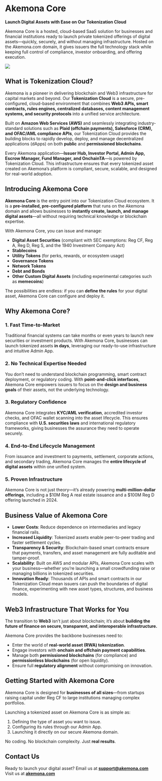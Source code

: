 # Akemona Core

**Launch Digital Assets with Ease on Our Tokenization Cloud**

Akemona Core is a hosted, cloud-based SaaS solution for businesses and financial institutions ready to launch private tokenized offerings of digital assets—quickly, securely, and without managing infrastructure. Hosted on the Akemona.com domain, it gives issuers the full technology stack while keeping full control of compliance, investor onboarding, and offering execution.

<img
  src="/images/business-startup.svg"
  className="dark:invert opacity-85 w-2xs md:w-xs mx-auto py-8"
  width={200}
  height={200}
/>



## What is Tokenization Cloud?

Akemona is a pioneer in delivering blockchain and Web3 infrastructure for capital markets and beyond. Our **Tokenization Cloud** is a secure, pre-configured, cloud-based environment that combines **Web3 APIs, smart contracts, rules engines, centralized databases, content management systems, and security protocols** into a unified service architecture.

Built on **Amazon Web Services (AWS)** and seamlessly integrating industry-standard solutions such as **Plaid (offchain payments), Salesforce (CRM), and OFAC/AML compliance APIs**, our Tokenization Cloud provides the building blocks to rapidly develop, deploy, and manage decentralized applications (dApps) on both **public** and **permissioned blockchains**.

Every Akemona application—**Issuer Hub, Investor Portal, Admin App, Escrow Manager, Fund Manager, and OnchainTA**—is powered by Tokenization Cloud. This infrastructure ensures that every tokenized asset created on Akemona’s platform is compliant, secure, scalable, and designed for real-world adoption.



## Introducing Akemona Core

**Akemona Core** is the entry point into our Tokenization Cloud ecosystem. It is a **pre-installed, pre-configured platform** that runs on the Akemona domain and allows businesses to **instantly create, launch, and manage digital assets**—all without requiring technical knowledge or blockchain expertise.

With Akemona Core, you can issue and manage:

* **Digital Asset Securities** (compliant with SEC exemptions: Reg CF, Reg A, Reg D, Reg S, and the 1940 Investment Company Act)
* **Stablecoins**
* **Utility Tokens** (for perks, rewards, or ecosystem usage)
* **Governance Tokens**
* **Network Tokens**
* **Debt and Bonds**
* **Other Custom Digital Assets** (including experimental categories such as **memecoins**)

The possibilities are endless: if you can **define the rules** for your digital asset, Akemona Core can configure and deploy it.



## Why Akemona Core?

### 1. **Fast Time-to-Market**

Traditional financial systems can take months or even years to launch new securities or investment products. With Akemona Core, businesses can launch tokenized assets **in days**, leveraging our ready-to-use infrastructure and intuitive Admin App.

### 2. **No Technical Expertise Needed**

You don’t need to understand blockchain programming, smart contract deployment, or regulatory coding. With **point-and-click interfaces**, Akemona Core empowers issuers to focus on the **design and business goals** of their assets, not the underlying technology.

### 3. **Regulatory Confidence**

Akemona Core integrates **KYC/AML verification**, accredited investor checks, and OFAC wallet scanning into the asset lifecycle. This ensures compliance with **U.S. securities laws** and international regulatory frameworks, giving businesses the assurance they need to operate securely.

### 4. **End-to-End Lifecycle Management**

From issuance and investment to payments, settlement, corporate actions, and secondary trading, Akemona Core manages the **entire lifecycle of digital assets** within one unified system.

### 5. **Proven Infrastructure**

Akemona Core is not just theory—it’s already powering **multi-million-dollar offerings**, including a \$10M Reg A real estate issuance and a \$100M Reg D offering launched in 2024.



## Business Value of Akemona Core

* **Lower Costs**: Reduce dependence on intermediaries and legacy financial rails.
* **Increased Liquidity**: Tokenized assets enable peer-to-peer trading and faster settlement cycles.
* **Transparency & Security**: Blockchain-based smart contracts ensure that payments, transfers, and asset management are fully auditable and tamper-proof.
* **Scalability**: Built on AWS and modular APIs, Akemona Core scales with your business—whether you’re launching a small crowdfunding raise or managing billions in tokenized securities.
* **Innovation Ready**: Thousands of APIs and smart contracts in our Tokenization Cloud mean issuers can push the boundaries of digital finance, experimenting with new asset types, structures, and business models.



## Web3 Infrastructure That Works for You

The transition to **Web3** isn’t just about blockchain; it’s about **building the future of finance on secure, transparent, and interoperable infrastructure.**

Akemona Core provides the backbone businesses need to:

* Enter the world of **real-world asset (RWA) tokenization**.
* Engage investors with **onchain and offchain payment capabilities**.
* Manage both **permissioned blockchains** (for compliance) and **permissionless blockchains** (for open liquidity).
* Ensure full **regulatory alignment** without compromising on innovation.



## Getting Started with Akemona Core

Akemona Core is designed for **businesses of all sizes**—from startups raising capital under Reg CF to large institutions managing complex portfolios.

Launching a tokenized asset on Akemona Core is as simple as:

1. Defining the type of asset you want to issue.
2. Configuring its rules through our Admin App.
3. Launching it directly on our secure Akemona domain.

No coding. No blockchain complexity. Just **real results**.



## Contact Us

Ready to launch your digital asset?
Email us at **[support@akemona.com](mailto:support@akemona.com)**
Visit us at **[akemona.com](https://akemona.com)**


